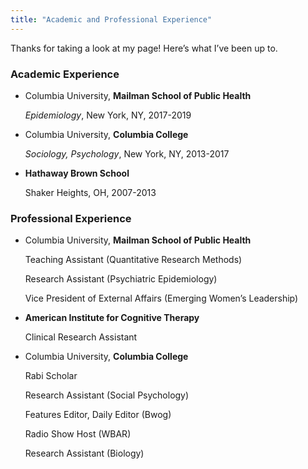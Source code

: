 ```yaml
---
title: "Academic and Professional Experience"
---
```


Thanks for taking a look at my page! Here's what I've been up to.

### Academic Experience

* Columbia University, **Mailman School of Public Health**

    *Epidemiology*, New York, NY, 2017-2019
  
* Columbia University, **Columbia College**

    *Sociology, Psychology*, New York, NY, 2013-2017
  
* **Hathaway Brown School**

    Shaker Heights, OH, 2007-2013



### Professional Experience

* Columbia University, **Mailman School of Public Health**

    Teaching Assistant (Quantitative Research Methods)

    Research Assistant (Psychiatric Epidemiology)

    Vice President of External Affairs (Emerging Women's Leadership)


* **American Institute for Cognitive Therapy**

    Clinical Research Assistant

* Columbia University, **Columbia College**

    Rabi Scholar
    
    Research Assistant (Social Psychology)

    Features Editor, Daily Editor (Bwog)

    Radio Show Host (WBAR)

    Research Assistant (Biology)